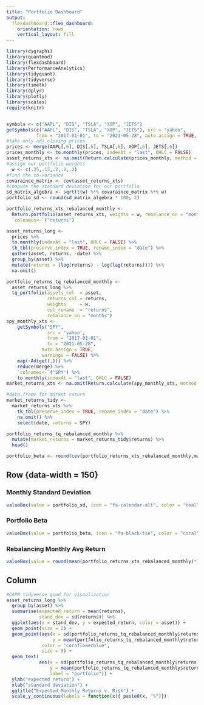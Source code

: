 ```yaml
---
title: "Portfolio Dashboard"
output: 
  flexdashboard::flex_dashboard:
    orientation: rows
    vertical_layout: fill
---
```


```r
library(dygraphs)
library(quantmod)
library(flexdashboard)
library(PerformanceAnalytics)
library(tidyquant)
library(tidyverse)
library(timetk)
library(dplyr)
library(plotly)
library(scales)
require(knitr)


symbols <- c("AAPL", "DIS", "TSLA", "XOP", "JETS")
getSymbols(c("AAPL", "DIS", "TSLA", "XOP", "JETS"), src = "yahoo", 
           from = "2017-01-01", to = "2021-05-28", auto.assign = TRUE, warnings = FALSE)
#take only adj.closing prices 
prices <- merge(AAPL[,6], DIS[,6], TSLA[,6], XOP[,6], JETS[,6])
prices_monthly <- to.monthly(prices, indexAt = "last", OHLC = FALSE)
asset_returns_xts <- na.omit(Return.calculate(prices_monthly, method = "log"))
#assign our portfolio weights 
  w <- c(.25,.15,.2,.2,.2)
#find the co-variance
covaraince_matrix <- cov(asset_returns_xts)
#compute the standard deviation for our portfolio
sd_matrix_algebra <- sqrt(t(w) %*% covaraince_matrix %*% w)
portfolio_sd <- round(sd_matrix_algebra * 100, 2)

portfolio_returns_xts_rebalanced_monthly <- 
  Return.portfolio(asset_returns_xts, weights = w, rebalance_on = "months") %>%
  `colnames<-`("returns") 

asset_returns_long <-  
  prices %>% 
  to.monthly(indexAt = "last", OHLC = FALSE) %>% 
  tk_tbl(preserve_index = TRUE, rename_index = "date") %>%
  gather(asset, returns, -date) %>% 
  group_by(asset) %>%  
  mutate(returns = (log(returns) - log(lag(returns)))) %>% 
  na.omit()

portfolio_returns_tq_rebalanced_monthly <- 
  asset_returns_long %>%
  tq_portfolio(assets_col  = asset, 
               returns_col = returns,
               weights     = w,
               col_rename  = "returns",
               rebalance_on = "months")
spy_monthly_xts <- 
    getSymbols("SPY", 
               src = 'yahoo', 
               from = "2017-01-01",
               to = "2021-05-28",
             auto.assign = TRUE, 
             warnings = FALSE) %>% 
    map(~Ad(get(.))) %>% 
    reduce(merge) %>%
    `colnames<-`("SPY") %>% 
    to.monthly(indexAt = "last", OHLC = FALSE)
market_returns_xts <- na.omit(Return.calculate(spy_monthly_xts, method = "log"))

#data.frame for market return
market_returns_tidy <-
  market_returns_xts %>% 
    tk_tbl(preserve_index = TRUE, rename_index = "date") %>% 
    na.omit() %>%
    select(date, returns = SPY)

portfolio_returns_tq_rebalanced_monthly %>% 
  mutate(market_returns = market_returns_tidy$returns) %>%
  head()

portfolio_beta <- round(cov(portfolio_returns_xts_rebalanced_monthly,market_returns_tidy$returns)/var(market_returns_tidy$returns), 3)
```

Row {data-width = 150}
-----------------------------------------------------------------------

### Monthly Standard Deviation

```r
valueBox(value = portfolio_sd, icon = "fa-calendar-alt", color = "teal")
```

### Portfolio Beta

```r
valueBox(value = portfolio_beta, icon = "fa-black-tie", color = "coral")
```

### Rebalancing Monthly Avg Return

```r
valueBox(value = round(mean(portfolio_returns_xts_rebalanced_monthly)*100, 2), icon = "fa-briefcase", color = "maroon")
```

Column {data-width=850}
-----------------------------------------------------------------------



```r
#CAPM tidyverse good for visualization
asset_returns_long %>% 
  group_by(asset) %>% 
  summarise(expected_return = mean(returns),
            stand_dev = sd(returns)) %>% 
  ggplot(aes(x = stand_dev, y = expected_return, color = asset)) +
  geom_point(size = 2) +
  geom_point(aes(x = sd(portfolio_returns_tq_rebalanced_monthly$returns),  
                 y = mean(portfolio_returns_tq_rebalanced_monthly$returns)), 
             color = "cornflowerblue", 
             size = 3) +
  geom_text(
            aes(x = sd(portfolio_returns_tq_rebalanced_monthly$returns) * 1.09, 
                y = mean(portfolio_returns_tq_rebalanced_monthly$returns), 
                label = "portfolio")) +
  ylab("expected return") +
  xlab("standard deviation") +
  ggtitle("Expected Monthly Returns v. Risk") +
  scale_y_continuous(labels = function(x){ paste0(x, "%")}) 
```


```r

```

```r


```





